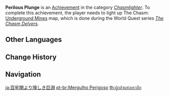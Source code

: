 {{Achievement Infobox
|title        = 
|id           = 80146
|order id     = 0146
|category     = Chasmlighter
|description  = Light up The Chasm: [[Underground Mines]] map.
|requirements = Earned during ''[[The Chasm Delvers]]''.
|primogems    = 5
|tracking     = 
|topic        = Map
|quest        = The Chasm Delvers
}}
'''Perilous Plunge''' is an [[Achievement]] in the category ''[[Chasmlighter]]''. To complete this achievement, the player needs to light up The Chasm: [[Underground Mines]] map, which is done during the World Quest series ''[[The Chasm Delvers]]''.
<!--
==Trivia==

==Video Guides==
{{EVT
|video1   = 
|caption1 = 
}}
-->
==Other Languages==
{{Other Languages
|en      = Perilous Plunge
|zhs     = 巨渊险过百牢关
|zhs_rm  = Jùyuān Xiǎn Guò Bǎiláoguān
|zht     = 巨淵險過百牢關
|zht_rm  = Jùyuān Xiǎn Guò Bǎiláoguān
|zh_tl   = 
|ja      = 百牢関より険しき巨淵
|ja_rm   = Hyakuroukan yori Kewashiki Kyoen
|ja_tl   = 
|ko      = 층암은 요새보다 험난하구나
|ko_rm   = Cheung'am-eun Yosaeboda Heomnanhaguna
|ko_tl   = Chasm is More Dangerous than Fortress
|es      = ¡Hasta el subsuelo y más allá!
|es_tl   = To the Underground and Beyond!
|fr      = Plongée périlleuse
|fr_tl   = Perilous Plunge
|ru      = Опасное погружение
|ru_tl   = Dangerous Plunge
|th      = ผู้กล้าแห่งเหวลึก
|th_rm   = 
|th_tl   = 
|vi      = Vực Sâu Vạn Dặm
|vi_tl   = 
|de      = Gefährlicher Sturzflug
|de_tl   = Perilous Power Dive
|id      = Terjun Bebas
|id_tl   = Free Fall
|pt      = Mergulho Perigoso
|pt_tl   = 
|tr      = Tehlikeli Atlayış
|tr_tl   = 
|it      = Discesa pericolosa
|it_tl   = 
}}

==Change History==
{{Change History|2.6}}
<!--
==References==
{{Reflist}}
-->
==Navigation==
{{Achievement Navbox|Chasmlighter}}

[[ja:百牢関より険しき巨淵]]
[[pt-br:Mergulho Perigoso]]
[[th:ผู้กล้าแห่งเหวลึก]]